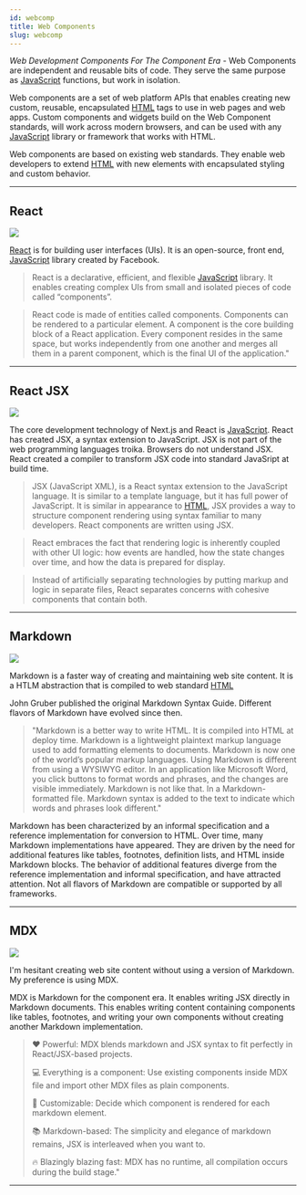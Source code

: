 ```yaml
---
id: webcomp
title: Web Components
slug: webcomp
---
```


_Web Development Components For The Component Era_ - Web Components are independent and reusable bits of code. They serve the same purpose as [JavaScript](https://developer.mozilla.org/en-US/docs/Web/JavaScript) functions, but work in isolation.

Web  components are a set of web platform APIs that enables creating new custom, reusable, encapsulated [HTML](https://developer.mozilla.org/en-US/docs/Web/HTML) tags to use in web pages and web apps. Custom components and widgets build on the Web Component standards, will work across modern browsers, and can be used with any [JavaScript](https://developer.mozilla.org/en-US/docs/Web/JavaScript) library or framework that works with HTML.

Web components are based on existing web standards. They enable web developers to extend [HTML](https://developer.mozilla.org/en-US/docs/Web/HTML) with new elements with encapsulated styling and custom behavior.

---

## React


<img src="/img/reactLogo.png" height={120} width={100} />


[React](https://reactjs.org/) is for building user interfaces (UIs). It is an open-source, front end, [JavaScript](https://developer.mozilla.org/en-US/docs/Web/JavaScript) library created by Facebook.

> React is a declarative, efficient, and flexible [JavaScript](https://developer.mozilla.org/en-US/docs/Web/JavaScript) library. It enables creating complex UIs from small and isolated pieces of code called “components”.

> React code is made of entities called components. Components can be rendered to a particular element. A component is the core building block of a React application. Every component resides in the same space, but works independently from one another and merges all them in a parent component, which is the final UI of the application."

---

## React JSX

<img src="/img/jsxlogo.png" height={100} width={100} />

The core development technology of Next.js and React is [JavaScript](https://developer.mozilla.org/en-US/docs/Web/JavaScript). React has created JSX, a syntax extension to JavaScript. JSX is not part of the web programming languages troika. Browsers do not understand JSX. React created a compiler to transform JSX code into standard JavaSript
at build time.

> JSX (JavaScript XML), is a React syntax extension to the JavaScript language. It is similar to a template language, but it has full power of JavaScript. It is similar in appearance to [HTML](https://developer.mozilla.org/en-US/docs/Web/HTML), JSX provides a way to structure component rendering using syntax familiar to many developers. React components are written using JSX.

> React embraces the fact that rendering logic is inherently coupled with other UI logic: how events are handled, how the state changes over time, and how the data is prepared for display.

> Instead of artificially separating technologies by putting markup and logic in separate files, React separates concerns with cohesive components that contain both.

---

## Markdown

<img src="/img/Markdown.png" height={100} width={100} />


Markdown is a faster way of creating and maintaining web site content. It is a HTLM abstraction that is compiled to web standard [HTML](https://developer.mozilla.org/en-US/docs/Web/HTML)

John Gruber published the original Markdown Syntax Guide. Different flavors of Markdown have evolved since then.

> "Markdown is a better way to write HTML. It is compiled into HTML at deploy time. Markdown is a lightweight plaintext markup language used to add formatting elements to documents. Markdown is now one of the world’s popular markup languages. Using Markdown is different from using a WYSIWYG editor. In an application like Microsoft Word, you click buttons to format words and phrases, and the changes are visible immediately. Markdown is not like that. In a Markdown-formatted file. Markdown syntax is added to the text to indicate which words and phrases look different."

Markdown has been characterized by an informal specification and a reference implementation for conversion to HTML. Over time, many Markdown implementations have appeared. They are driven by the need for additional features like tables, footnotes, definition lists, and HTML inside Markdown blocks. The behavior of additional features diverge from the reference implementation and informal specification, and have attracted attention. Not all flavors of Markdown are compatible or supported by all frameworks.

---

## MDX

<img src="/img/mdxLogo.png" height={100} width={200} />


I'm hesitant creating web site content without using a version of Markdown. My preference is using MDX.

MDX is Markdown for the component era. It enables writing JSX directly in Markdown documents. This enables writing content containing components like tables, footnotes, and writing your own components without creating another Markdown implementation.

> ❤️ Powerful: MDX blends markdown and JSX syntax to fit perfectly in React/JSX-based projects.
>
> 💻 Everything is a component: Use existing components inside MDX file and import other MDX files as plain components.
>
> 🔧 Customizable: Decide which component is rendered for each markdown element.
>
> 📚 Markdown-based: The simplicity and elegance of markdown remains, JSX is interleaved when you want to.
>
> 🔥 Blazingly blazing fast: MDX has no runtime, all compilation occurs during the build stage."

---
